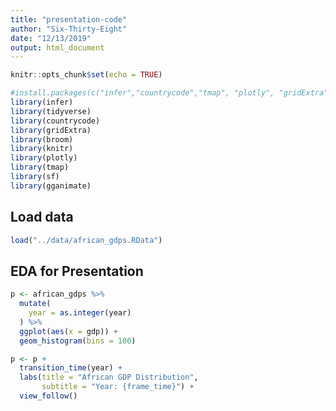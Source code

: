 ```yaml
---
title: "presentation-code"
author: "Six-Thirty-Eight"
date: "12/13/2019"
output: html_document
---
```


```r
knitr::opts_chunk$set(echo = TRUE)

#install.packages(c("infer","countrycode","tmap", "plotly", "gridExtra"))
library(infer)
library(tidyverse)
library(countrycode)
library(gridExtra)
library(broom)
library(knitr)
library(plotly)
library(tmap)
library(sf)
library(gganimate)
```

## Load data

```r
load("../data/african_gdps.RData")
```
## EDA for Presentation

```r
p <- african_gdps %>%
  mutate(
    year = as.integer(year)
  ) %>%
  ggplot(aes(x = gdp)) +
  geom_histogram(bins = 100)

p <- p + 
  transition_time(year) +
  labs(title = "African GDP Distribution",
       subtitle = "Year: {frame_time}") + 
  view_follow()

```